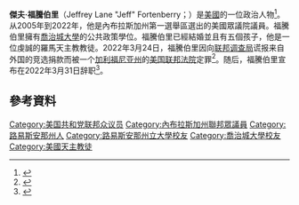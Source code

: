 '''傑夫·福騰伯里'''（Jeffrey Lane "Jeff" Fortenberry；{{bd|1960年|12月27日}}）是[[美國|美國]]的一位政治人物<ref>{{cite web |title=Jeff Fortenberry – Early Career – Analyst |url=http://www.fortenberry.house.gov/biography |deadurl=yes |archiveurl=https://web.archive.org/web/20141205225221/http://fortenberry.house.gov/biography/ |archivedate=2014-12-05 |accessdate=2016-01-02 }}</ref>。从2005年到2022年，他是內布拉斯加州第一選舉區選出的美國眾議院議員。福騰伯里擁有[[喬治城大學|喬治城大學]]的公共政策學位。福騰伯里已經結婚並且有五個孩子，他是一位虔誠的羅馬天主教教徒。2022年3月24日，福騰伯里因向[[联邦调查局|联邦调查局]]谎报来自外国的竞选捐款而被一个[[加利福尼亚州|加利福尼亚州]]的[[美国联邦法院|美国联邦法院]]定罪<ref>{{Cite web|title=Nebraska Congressman Jeff Fortenberry convicted for lying to FBI about foreign campaign contribution|url=https://www.ketv.com/article/nebraska-congressman-jeff-fortenberry-convicted-lying-fbi-foreign-campaign-contribution/39532704|access-date=2022-03-27|date=2022-03-25|last=Earl|first=David|work=KETV|language=en|archive-date=2022-05-17|archive-url=https://web.archive.org/web/20220517144147/https://www.ketv.com/article/nebraska-congressman-jeff-fortenberry-convicted-lying-fbi-foreign-campaign-contribution/39532704}}</ref>。随后，福騰伯里宣布在2022年3月31日辞职<ref>{{Cite news|title=Nebraska Congressman to Resign After Being Found Guilty of Lying to F.B.I.|url=https://www.nytimes.com/2022/03/26/us/politics/jeff-fortenberry-resigns.html|newspaper=The New York Times|date=2022-03-26|accessdate=2022-03-27|issn=0362-4331|language=en-US|first=Emily|last=Cochrane|archive-date=2022-05-21|archive-url=https://web.archive.org/web/20220521085700/https://www.nytimes.com/2022/03/26/us/politics/jeff-fortenberry-resigns.html}}</ref>。

==參考資料==
{{reflist}}

{{DEFAULTSORT: Fortenberry, Jeff}}
[[Category:美国共和党联邦众议员|Category:美国共和党联邦众议员]]
[[Category:內布拉斯加州聯邦眾議員|Category:內布拉斯加州聯邦眾議員]]
[[Category:路易斯安那州人|Category:路易斯安那州人]]
[[Category:路易斯安那州立大學校友|Category:路易斯安那州立大學校友]]
[[Category:喬治城大學校友|Category:喬治城大學校友]]
[[Category:美國天主教徒|Category:美國天主教徒]]